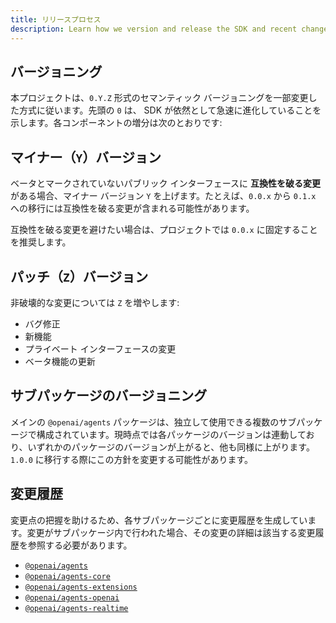 ```yaml
---
title: リリースプロセス
description: Learn how we version and release the SDK and recent changes.
---
```


## バージョニング

本プロジェクトは、`0.Y.Z` 形式のセマンティック バージョニングを一部変更した方式に従います。先頭の `0` は、 SDK が依然として急速に進化していることを示します。各コンポーネントの増分は次のとおりです:

## マイナー（`Y`）バージョン

ベータとマークされていないパブリック インターフェースに **互換性を破る変更** がある場合、マイナー バージョン `Y` を上げます。たとえば、`0.0.x` から `0.1.x` への移行には互換性を破る変更が含まれる可能性があります。

互換性を破る変更を避けたい場合は、プロジェクトでは `0.0.x` に固定することを推奨します。

## パッチ（`Z`）バージョン

非破壊的な変更については `Z` を増やします:

- バグ修正
- 新機能
- プライベート インターフェースの変更
- ベータ機能の更新

## サブパッケージのバージョニング

メインの `@openai/agents` パッケージは、独立して使用できる複数のサブパッケージで構成されています。現時点では各パッケージのバージョンは連動しており、いずれかのパッケージのバージョンが上がると、他も同様に上がります。`1.0.0` に移行する際にこの方針を変更する可能性があります。

## 変更履歴

変更点の把握を助けるため、各サブパッケージごとに変更履歴を生成しています。変更がサブパッケージ内で行われた場合、その変更の詳細は該当する変更履歴を参照する必要があります。

- [`@openai/agents`](https://github.com/openai/openai-agents-js/blob/main/packages/agents/CHANGELOG.md)
- [`@openai/agents-core`](https://github.com/openai/openai-agents-js/blob/main/packages/agents-core/CHANGELOG.md)
- [`@openai/agents-extensions`](https://github.com/openai/openai-agents-js/blob/main/packages/agents-extensions/CHANGELOG.md)
- [`@openai/agents-openai`](https://github.com/openai/openai-agents-js/blob/main/packages/agents-openai/CHANGELOG.md)
- [`@openai/agents-realtime`](https://github.com/openai/openai-agents-js/blob/main/packages/agents-realtime/CHANGELOG.md)
